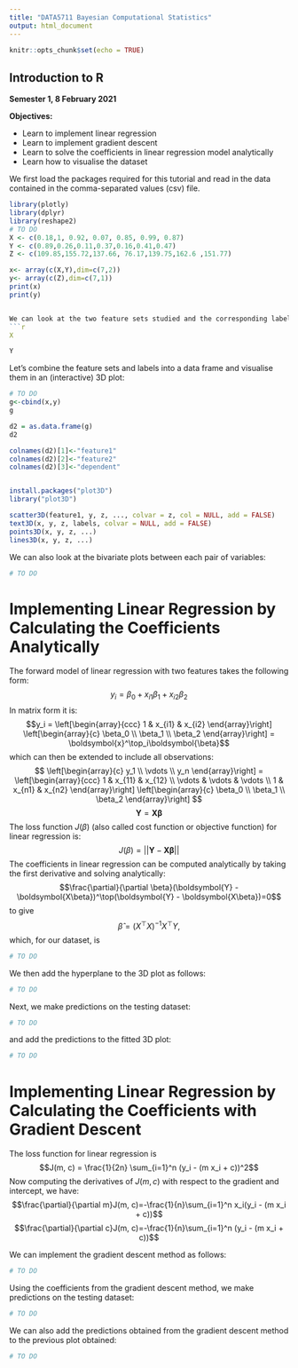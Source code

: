 ---
title: "DATA5711 Bayesian Computational Statistics"
output: html_document
---

```{r setup, include=FALSE}
knitr::opts_chunk$set(echo = TRUE)
```

## Introduction to R

**Semester 1, 8 February 2021**

**Objectives:**

* Learn to implement linear regression
* Learn to implement gradient descent
* Learn to solve the coefficients in linear regression model analytically
* Learn how to visualise the dataset

We first load the packages required for this tutorial and read in the data contained in the comma-separated values (csv) file.
```{r, warning=FALSE,message=FALSE}
library(plotly)
library(dplyr)
library(reshape2)
# TO DO
X <- c(0.18,1, 0.92, 0.07, 0.85, 0.99, 0.87)
Y <- c(0.89,0.26,0.11,0.37,0.16,0.41,0.47)
Z <- c(109.85,155.72,137.66, 76.17,139.75,162.6 ,151.77)

x<- array(c(X,Y),dim=c(7,2))
y<- array(c(Z),dim=c(7,1))
print(x)
print(y)


We can look at the two feature sets studied and the corresponding label:
```{r}
X
```

```{r}
Y
```

Let's combine the feature sets and labels into a data frame and visualise them in an (interactive) 3D plot:
```{r}
# TO DO
g<-cbind(x,y)
g

d2 = as.data.frame(g)
d2

colnames(d2)[1]<-"feature1"
colnames(d2)[2]<-"feature2"
colnames(d2)[3]<-"dependent"


install.packages("plot3D")
library("plot3D")

scatter3D(feature1, y, z, ..., colvar = z, col = NULL, add = FALSE)
text3D(x, y, z, labels, colvar = NULL, add = FALSE)
points3D(x, y, z, ...)
lines3D(x, y, z, ...)


```

We can also look at the bivariate plots between each pair of variables:
```{r}
# TO DO

```

# Implementing Linear Regression by Calculating the Coefficients Analytically

The forward model of linear regression with two features takes the following form:
$$y_i = \beta_0 + x_{i1}\beta_1 + x_{i2}\beta_2$$
In matrix form it is:
$$y_i = \left[\begin{array}{ccc} 
1 & x_{i1} & x_{i2}
\end{array}\right] \left[\begin{array}{c} 
\beta_0 \\
\beta_1 \\
\beta_2
\end{array}\right] = \boldsymbol{x}^\top_i\boldsymbol{\beta}$$
which can then be extended to include all observations:
$$
\left[\begin{array}{c} 
y_1 \\
\vdots \\
y_n
\end{array}\right]
=
\left[\begin{array}{ccc} 
1 & x_{11} & x_{12} \\ 
\vdots & \vdots & \vdots \\
1 & x_{n1} & x_{n2}
\end{array}\right]
\left[\begin{array}{c} 
\beta_0 \\ 
\beta_1 \\
\beta_2
\end{array}\right]
$$
$$ \boldsymbol{Y} = \boldsymbol{X\beta}$$
The loss function $J(\beta)$ (also called cost function or objective function) for linear regression is:
$$J(\beta)=|| \boldsymbol{Y} - \boldsymbol{X\beta} ||$$
The coefficients in linear regression can be computed analytically by taking the first derivative and solving analytically:
$$\frac{\partial}{\partial \beta}(\boldsymbol{Y} - \boldsymbol{X\beta})^\top(\boldsymbol{Y} - \boldsymbol{X\beta})=0$$
to give
$$\hat{\beta}=(X^\top X)^{-1} X^\top Y,$$
which, for our dataset, is
```{r}
# TO DO

```

We then add the hyperplane to the 3D plot as follows:
```{r}
# TO DO

```

Next, we make predictions on the testing dataset:
```{r}
# TO DO

```

and add the predictions to the fitted 3D plot:
```{r}
# TO DO

```

# Implementing Linear Regression by Calculating the Coefficients with Gradient Descent

The loss function for linear regression is
$$J(m, c) = \frac{1}{2n} \sum_{i=1}^n (y_i - (m x_i + c))^2$$
Now computing the derivatives of $J(m, c)$ with respect to the gradient and intercept, we have:
$$\frac{\partial}{\partial m}J(m, c)=-\frac{1}{n}\sum_{i=1}^n x_i(y_i - (m x_i + c))$$
$$\frac{\partial}{\partial c}J(m, c)=-\frac{1}{n}\sum_{i=1}^n (y_i - (m x_i + c))$$

We can implement the gradient descent method as follows:
```{r}
# TO DO

```

Using the coefficients from the gradient descent method, we make predictions on the testing dataset:
```{r}
# TO DO

```

We can also add the predictions obtained from the gradient descent method to the previous plot obtained:
```{r}
# TO DO

```